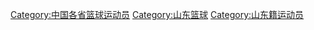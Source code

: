 [[Category:中国各省篮球运动员|Category:中国各省篮球运动员]]
[[Category:山东篮球|Category:山东篮球]]
[[Category:山东籍运动员|Category:山东籍运动员]]